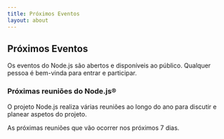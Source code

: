 ```yaml
---
title: Próximos Eventos
layout: about
---
```


## Próximos Eventos

Os eventos do Node.js são abertos e disponíveis ao público. Qualquer pessoa é bem-vinda para entrar e participar.

### Próximas reuniões do Node.js®

O projeto Node.js realiza várias reuniões ao longo do ano para discutir e planear aspetos do projeto.

As próximas reuniões que vão ocorrer nos próximos 7 dias.

<UpcomingMeetings />
